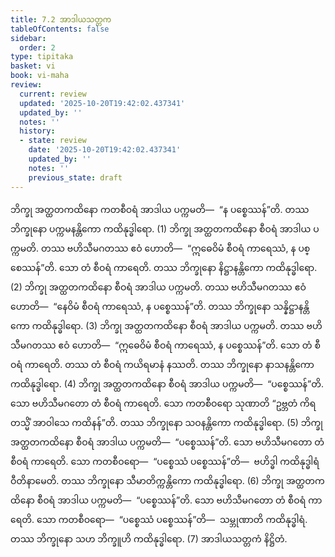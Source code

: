 ```yaml
---
title: 7.2 အာဒါယသတ္တက
tableOfContents: false
sidebar:
  order: 2
type: tipitaka
basket: vi
book: vi-maha
review:
  current: review
  updated: '2025-10-20T19:42:02.437341'
  updated_by: ''
  notes: ''
  history:
  - state: review
    date: '2025-10-20T19:42:02.437341'
    updated_by: ''
    notes: ''
    previous_state: draft
---
```



<DynamicBreadcrumb />


<ReviewStatus review={frontmatter.review} showDetails={true} />

<HypothesisAnnotation frontmatter={frontmatter} />

<Division number="311" book="vi-maha" e="ch" v="3" p="353">

<Paragraph number="1397" book="vi-maha">
ဘိက္ခု အတ္ထတကထိနော ကတစီဝရံ အာဒါယ ပက္ကမတိ—  “န ပစ္စေဿန်”တိ. တဿ ဘိက္ခုနော ပက္ကမနန္တိကော ကထိနုဒ္ဓါရော. (1)
</Paragraph>

<Paragraph number="1398" book="vi-maha">
ဘိက္ခု အတ္ထတကထိနော စီဝရံ အာဒါယ ပက္ကမတိ. တဿ ဗဟိသီမဂတဿ ဧဝံ ဟောတိ—  “ဣဓေဝိမံ စီဝရံ ကာရေဿံ, န ပစ္စေဿန်”တိ. သော တံ စီဝရံ ကာရေတိ. တဿ ဘိက္ခုနော နိဋ္ဌာနန္တိကော ကထိနုဒ္ဓါရော. (2)
</Paragraph>

<Paragraph number="1399" book="vi-maha">
ဘိက္ခု အတ္ထတကထိနော စီဝရံ အာဒါယ ပက္ကမတိ. တဿ ဗဟိသီမဂတဿ ဧဝံ ဟောတိ—  “နေဝိမံ စီဝရံ ကာရေဿံ, န ပစ္စေဿန်”တိ. တဿ ဘိက္ခုနော သန္နိဋ္ဌာနန္တိကော ကထိနုဒ္ဓါရော. (3)
</Paragraph>

<Paragraph number="1400" book="vi-maha">
ဘိက္ခု အတ္ထတကထိနော စီဝရံ အာဒါယ ပက္ကမတိ. တဿ ဗဟိသီမဂတဿ ဧဝံ ဟောတိ—  “ဣဓေဝိမံ စီဝရံ ကာရေဿံ, န ပစ္စေဿန်”တိ. သော တံ စီဝရံ ကာရေတိ. တဿ တံ စီဝရံ ကယိရမာနံ နဿတိ. တဿ ဘိက္ခုနော နာသနန္တိကော ကထိနုဒ္ဓါရော. (4)
</Paragraph>

<Paragraph number="1401" book="vi-maha">
ဘိက္ခု အတ္ထတကထိနော စီဝရံ အာဒါယ ပက္ကမတိ—  “ပစ္စေဿန်”တိ. သော ဗဟိသီမဂတော တံ စီဝရံ ကာရေတိ. သော ကတစီဝရော သုဏာတိ “ဥဗ္ဘတံ ကိရ တသ္မိံ အာဝါသေ ကထိနန်”တိ. တဿ ဘိက္ခုနော သဝနန္တိကော ကထိနုဒ္ဓါရော. (5)
</Paragraph>

<Paragraph number="1402" book="vi-maha">
ဘိက္ခု အတ္ထတကထိနော စီဝရံ အာဒါယ ပက္ကမတိ—  “ပစ္စေဿန်”တိ. သော ဗဟိသီမဂတော တံ စီဝရံ ကာရေတိ. သော ကတစီဝရော—  “ပစ္စေဿံ ပစ္စေဿန်”တိ—  ဗဟိဒ္ဓါ ကထိနုဒ္ဓါရံ ဝီတိနာမေတိ. တဿ ဘိက္ခုနော သီမာတိက္ကန္တိကော ကထိနုဒ္ဓါရော. (6)
</Paragraph>

<Paragraph number="1403" book="vi-maha">
ဘိက္ခု အတ္ထတကထိနော စီဝရံ အာဒါယ ပက္ကမတိ—  “ပစ္စေဿန်”တိ. သော ဗဟိသီမဂတော တံ စီဝရံ ကာရေတိ. သော ကတစီဝရော—  “ပစ္စေဿံ ပစ္စေဿန်”တိ—  သမ္ဘုဏာတိ ကထိနုဒ္ဓါရံ. တဿ ဘိက္ခုနော သဟ ဘိက္ခူဟိ ကထိနုဒ္ဓါရော. (7)

</Paragraph>
</Division>

<Paragraph number="1404" type="center" book="vi-maha">
အာဒါယသတ္တကံ နိဋ္ဌိတံ.
</Paragraph>